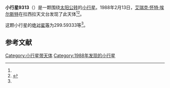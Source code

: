 {{Infobox planet
| bgcolour = #FFFFC0
| name = 9313 Protea
| symbol = 
| image = 
| caption = 
| discovery = yes
| discovery_ref = 
| discoverer = [[艾瑞克·怀特·埃尔斯特|艾瑞克·怀特·埃尔斯特]]
| discovery_site = [[拉西拉天文台|拉西拉天文台]] 
| discovered = 1988年2月13日
| designations = yes
| mp_name = 
| named_after = 
| alt_names = 
| mp_category = [[主带小行星|主带小行星]]
| orbit_ref = <ref name="a">[http://ssd.jpl.nasa.gov/sbdb.cgi?sstr=9313 9313 Protea] {{Wayback|url=http://ssd.jpl.nasa.gov/sbdb.cgi?sstr=9313 |date=20201124035045 }}，小行星數據庫瀏覽器（JPL Small-Body Database Browser）－[[美国国家航空航天局|美国国家航空航天局]]喷气推进实验室</ref>
| epoch = 2456400.5 (2013年4月18日更新)
| aphelion = {{convert|3.0347184|AU|km|3|abbr=on|lk=out}}
| perihelion = {{convert|2.2382900|AU|km|3|abbr=on}}
| semimajor = {{convert|2.6365042|AU|km|3|abbr=on}}
| eccentricity = 0.1510387
| period = 1563.655707 [[日|日]]<br />4.28[[儒略年|儒略年]]
| avg_speed = 
| inclination = 13.02667
| asc_node = 290.89765
| mean_anomaly = 
| arg_peri = 299.59333
| satellites = 
| physical_characteristics = yes
| dimensions = 
| mass = 
| density = 
| surface_grav = 
| escape_velocity = 
| sidereal_day = 
| axial_tilt = 
| pole_ecliptic_lat = 
| pole_ecliptic_lon = 
| albedo = 
| temperatures= 
| temp_name1 = 
| mean_temp_1 = 
| max_temp_1 = 
| temp_name2 = 
| max_temp_2 = 
| spectral_type = 
| abs_magnitude = 299.59333
}}

'''小行星9313'''（{{lang-en|9313 Protea}}）是一颗围绕[[太阳|太阳]][[公转|公转]]的[[小行星|小行星]]。1988年2月13日，[[艾瑞克·怀特·埃尔斯特|艾瑞克·怀特·埃尔斯特]]在拉西拉天文台发现了此天体<ref name="a" /><ref>{{cite news|title=小行星列表|url=http://cfa-www.harvard.edu/iau/lists/NumberedMPs.txt|accessdate=2013-07-08|newspaper=哈佛大学|archive-date=2008-05-17|archive-url=https://web.archive.org/web/20080517010638/http://cfa-www.harvard.edu/iau/lists/NumberedMPs.txt|dead-url=no}}</ref>。

这颗小行星的[[绝对星等|绝对星等]]为299.59333等<ref name="a" />。

==参考文献==
{{reflist}}
{{Minor Planet Number|[[小行星9312|小行星9312]]|[[小行星9314|小行星9314]]}}

{{小天体}}

[[Category:小行星带天体|Category:小行星带天体]]
[[Category:1988年发现的小行星|Category:1988年发现的小行星]]

{{asteroid-stub}}
